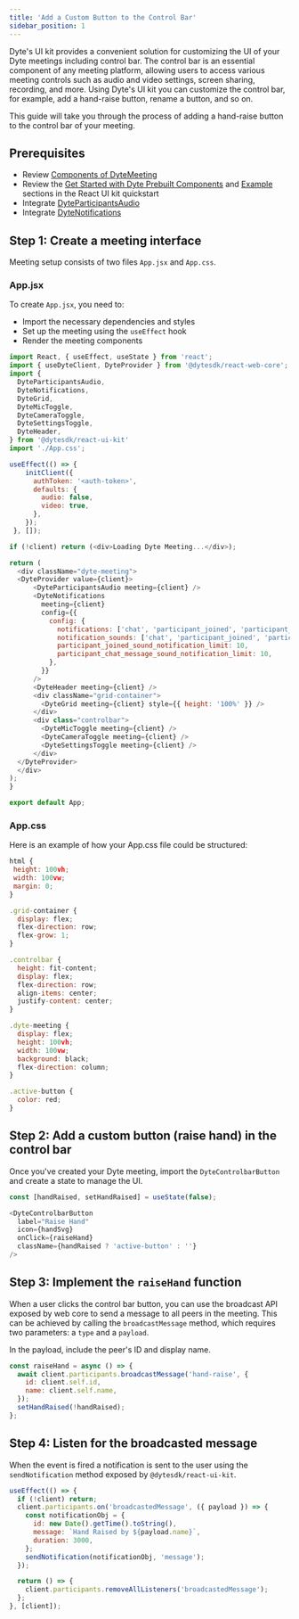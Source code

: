 ```yaml
---
title: 'Add a Custom Button to the Control Bar'
sidebar_position: 1
---
```


Dyte's UI kit provides a convenient solution for customizing the UI of your Dyte meetings including control bar. The control bar is an essential component of any meeting platform, allowing users to access various meeting controls such as audio and video settings, screen sharing, recording, and more. Using Dyte's UI kit you can customize the control bar, for example, add a hand-raise button, rename a button, and so on.

This guide will take you through the process of adding a hand-raise button to the control bar of your meeting.

## Prerequisites

- Review [Components of DyteMeeting](/react-ui-kit#components-of-dytemeeting)
- Review the [Get Started with Dyte Prebuilt Components](/react-ui-kit/quickstart#step-2-get-started-with-dyte-prebuilt-components) and [Example](/react-ui-kit/quickstart#example-using-prebuilt-dytemeeting-component) sections in the React UI kit quickstart
- Integrate [DyteParticipantsAudio](/react-ui-kit/basics/integrate#dyteparticipantsaudio)
- Integrate [DyteNotifications](/react-ui-kit/basics/integrate#dytenotifications)

## Step 1: Create a meeting interface

Meeting setup consists of two files `App.jsx` and `App.css`.

### App.jsx

To create `App.jsx`, you need to:

- Import the necessary dependencies and styles
- Set up the meeting using the `useEffect` hook
- Render the meeting components

```js
import React, { useEffect, useState } from 'react';
import { useDyteClient, DyteProvider } from '@dytesdk/react-web-core';
import {
  DyteParticipantsAudio,
  DyteNotifications,
  DyteGrid,
  DyteMicToggle,
  DyteCameraToggle,
  DyteSettingsToggle,
  DyteHeader,
} from '@dytesdk/react-ui-kit'
import './App.css';

useEffect(() => {
    initClient({
      authToken: '<auth-token>',
      defaults: {
        audio: false,
        video: true,
      },
    });
 }, []);

if (!client) return (<div>Loading Dyte Meeting...</div>);

return (
  <div className="dyte-meeting">
  <DyteProvider value={client}>
      <DyteParticipantsAudio meeting={client} />
      <DyteNotifications
        meeting={client}
        config={{
          config: {
            notifications: ['chat', 'participant_joined', 'participant_left'],
            notification_sounds: ['chat', 'participant_joined', 'participant_left'],
            participant_joined_sound_notification_limit: 10,
            participant_chat_message_sound_notification_limit: 10,
          },
        }}
      />
      <DyteHeader meeting={client} />
      <div className="grid-container">
        <DyteGrid meeting={client} style={{ height: '100%' }} />
      </div>
      <div class="controlbar">
        <DyteMicToggle meeting={client} />
        <DyteCameraToggle meeting={client} />
        <DyteSettingsToggle meeting={client} />
      </div>
  </DyteProvider>
  </div>
);
}

export default App;
```

### App.css

Here is an example of how your App.css file could be structured:

```js
html {
 height: 100vh;
 width: 100vw;
 margin: 0;
}

.grid-container {
  display: flex;
  flex-direction: row;
  flex-grow: 1;
}

.controlbar {
  height: fit-content;
  display: flex;
  flex-direction: row;
  align-items: center;
  justify-content: center;
}

.dyte-meeting {
  display: flex;
  height: 100vh;
  width: 100vw;
  background: black;
  flex-direction: column;
}

.active-button {
  color: red;
}
```

## Step 2: Add a custom button (raise hand) in the control bar

Once you've created your Dyte meeting, import the `DyteControlbarButton` and create a state to manage the UI.

```js
const [handRaised, setHandRaised] = useState(false);
```

```js
<DyteControlbarButton
  label="Raise Hand"
  icon={handSvg}
  onClick={raiseHand}
  className={handRaised ? 'active-button' : ''}
/>
```

## Step 3: Implement the `raiseHand` function

When a user clicks the control bar button, you can use the broadcast API exposed by web core to send a message to all peers in the meeting. This can be achieved by calling the `broadcastMessage` method, which requires two parameters: a `type` and a `payload`.

In the payload, include the peer's ID and display name.

```js
const raiseHand = async () => {
  await client.participants.broadcastMessage('hand-raise', {
    id: client.self.id,
    name: client.self.name,
  });
  setHandRaised(!handRaised);
};
```

## Step 4: Listen for the broadcasted message

When the event is fired a notification is sent to the user using the `sendNotification` method exposed by `@dytesdk/react-ui-kit`.

```js
useEffect(() => {
  if (!client) return;
  client.participants.on('broadcastedMessage', ({ payload }) => {
    const notificationObj = {
      id: new Date().getTime().toString(),
      message: `Hand Raised by ${payload.name}`,
      duration: 3000,
    };
    sendNotification(notificationObj, 'message');
  });

  return () => {
    client.participants.removeAllListeners('broadcastedMessage');
  };
}, [client]);
```
